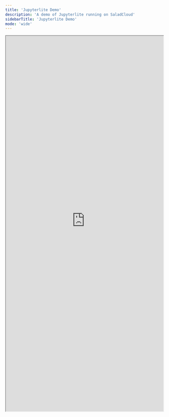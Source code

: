 ```yaml
---
title: 'Jupyterlite Demo'
description: 'A demo of Jupyterlite running on SaladCloud'
sidebarTitle: 'Jupyterlite Demo'
mode: 'wide'
---
```


<iframe
  src="https://symphonious-seahorse-ccfb95.netlify.app/notebooks/index.html?path=identify-hate-speech.ipynb"
  width="100%"
  height="1200px"
></iframe>
